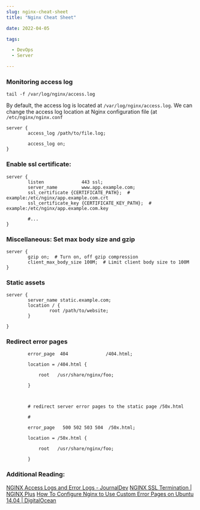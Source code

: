```yaml
--- 
slug: nginx-cheat-sheet
title: "Nginx Cheat Sheet"

date: 2022-04-05

tags: 

  - DevOps
  - Server

--- 
```




### Monitoring access log
```
tail -f /var/log/nginx/access.log
```

By default, the access log is located at `/var/log/nginx/access.log`. We can change the access log location at Nginx configuration file  (at `/etc/nginx/nginx.conf`

```
server {
		access_log /path/to/file.log;

		access_log on;
}
```



### Enable ssl certificate:
```
server {
	    listen              443 ssl;
		server_name         www.app.example.com;
		ssl_certificate {CERTIFICATE_PATH};  # example:/etc/nginx/app.example.com.crt
		ssl_certificate_key {CERTIFICATE_KEY_PATH};  # example:/etc/nginx/app.example.com.key

		#...
}
```


### Miscellaneous: Set max body size and gzip

```
server {
		gzip on;  # Turn on, off gzip compression
		client_max_body_size 100M;  # Limit client body size to 100M
}
```


### Static assets
```
server {
		server_name static.example.com;
		location / {
				root /path/to/website;
		}

}
```


### Redirect error pages

```
        error_page  404              /404.html;

        location = /404.html {

            root   /usr/share/nginx/foo;

        }



        # redirect server error pages to the static page /50x.html

        #

        error_page   500 502 503 504  /50x.html;

        location = /50x.html {

            root   /usr/share/nginx/foo;

        }

```


### Additional Reading:


[NGINX Access Logs and Error Logs - JournalDev](https://www.journaldev.com/26756/nginx-access-logs-error-logs)
[NGINX SSL Termination | NGINX Plus](https://docs.nginx.com/nginx/admin-guide/security-controls/terminating-ssl-http/#:~:text=To%20set%20up%20an%20HTTPS,example.com.)
[How To Configure Nginx to Use Custom Error Pages on Ubuntu 14.04  | DigitalOcean](https://www.digitalocean.com/community/tutorials/how-to-configure-nginx-to-use-custom-error-pages-on-ubuntu-14-04)